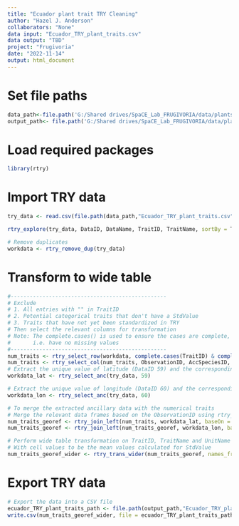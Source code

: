 ```yaml
---
title: "Ecuador plant trait TRY Cleaning"
author: "Hazel J. Anderson"
collaborators: "None"
data input: "Ecuador_TRY_plant_traits.csv"
data output: "TBD"
project: "Frugivoria"
date: "2022-11-14"
output: html_document
---
```


# Set file paths
```r
data_path<-file.path('G:/Shared drives/SpaCE_Lab_FRUGIVORIA/data/plants/L0')
output_path<- file.path('G:/Shared drives/SpaCE_Lab_FRUGIVORIA/data/plants/L1')
```

# Load required packages
```r
library(rtry)
```

# Import TRY data
```r
try_data <- read.csv(file.path(data_path,"Ecuador_TRY_plant_traits.csv"))
```

```r
rtry_explore(try_data, DataID, DataName, TraitID, TraitName, sortBy = TraitID)
```

```r
# Remove duplicates
workdata <- rtry_remove_dup(try_data)
```


# Transform to wide table
```r
#-------------------------------------------------
# Exclude
# 1. All entries with "" in TraitID
# 2. Potential categorical traits that don't have a StdValue
# 3. Traits that have not yet been standardized in TRY
# Then select the relevant columns for transformation
# Note: The complete.cases() is used to ensure the cases are complete,
#       i.e. have no missing values
#-------------------------------------------------
num_traits <- rtry_select_row(workdata, complete.cases(TraitID) & complete.cases(StdValue))
num_traits <- rtry_select_col(num_traits, ObservationID, AccSpeciesID, AccSpeciesName, TraitID, TraitName, StdValue, UnitName)
# Extract the unique value of latitude (DataID 59) and the corresponding ObservationID
workdata_lat <- rtry_select_anc(try_data, 59)

# Extract the unique value of longitude (DataID 60) and the corresponding ObservationID
workdata_lon <- rtry_select_anc(try_data, 60)

# To merge the extracted ancillary data with the numerical traits
# Merge the relevant data frames based on the ObservationID using rtry_join_left (left join)
num_traits_georef <- rtry_join_left(num_traits, workdata_lat, baseOn = ObservationID)
num_traits_georef <- rtry_join_left(num_traits_georef, workdata_lon, baseOn = ObservationID)

# Perform wide table transformation on TraitID, TraitName and UnitName
# With cell values to be the mean values calculated for StdValue
num_traits_georef_wider <- rtry_trans_wider(num_traits_georef, names_from = c(TraitID, TraitName, UnitName), values_from = c(StdValue), values_fn = list(StdValue = mean))
```

# Export TRY data
```r
# Export the data into a CSV file
ecuador_TRY_plant_traits_path <- file.path(output_path,"Ecuador_TRY_plant_traits.csv")
write.csv(num_traits_georef_wider, file = ecuador_TRY_plant_traits_path)
```

